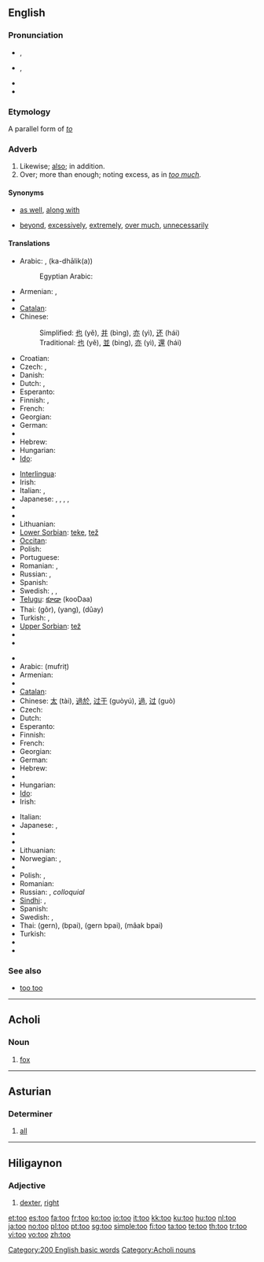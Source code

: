{{also|to|töö|Tōō}}
==English==

{{rank|well|many|work|127|too|every|think|life}}

===Pronunciation===
* {{a|UK}} {{IPA|/tuː/}}, {{SAMPA|/tu:/}}
* {{a|US}} {{IPA|/tu/}}, {{SAMPA|/tu/}}
* {{audio|en-us-too.ogg|Audio (US)}}
* {{homophones|two|to}}

===Etymology===
A parallel form of ''[[to]]''

===Adverb===
{{infl|en|adverb}}

# Likewise; [[also]]; in addition.
# Over; more than enough; noting excess, as in ''[[too much]].''

====Synonyms====
* {{sense|likewise, also}} [[as well]], [[along with]]
* {{sense|over, more than enough}} [[beyond]], [[excessively]], [[extremely]], [[over much]], [[unnecessarily]]

====Translations====
{{trans-top|Likewise}}
* Arabic: {{t-|ar|ايضا|alt=أيضاً|tr='ayDaan|sc=Arab}}, {{Arab|[[كذلك]]}} (ka-dhālik(a))
*: Egyptian Arabic: {{tø|arz|كمان|tr=kamaan|sc=Arab|xs=Egyptian Arabic}}
* Armenian: {{t-|hy|նաև|tr=naev|sc=Armn|xs=Armenian}}, {{t-|hy|նույնպես|tr=nuynpes|sc=Armn|xs=Armenian}}
* {{trreq|Basque}}
* [[Catalan]]: {{t+|ca|també}}
* Chinese:
*: Simplified: [[也]] (yě), [[并]] (bìng), [[亦]] (yì), [[还]] (hái)
*: Traditional: [[也]] (yě), [[並]] (bìng), [[亦]] (yì), [[還]] (hái)
* Croatian: {{t+|hr|također}}
* Czech: {{t+|cs|také}}, {{t+|cs|též}}
* Danish: {{t+|da|ligeså}}
* Dutch: {{t+|nl|ook}}, {{t+|nl|eveneens}}
* Esperanto: {{t-|eo|ankaŭ|xs=Esperanto}}
* Finnish: {{t+|fi|myös}}, {{t+|fi|-kin}}
* French: {{t+|fr|aussi}}
* Georgian: {{t|ka|აგრეთვე|tr=agret‘ve|xs=Georgian}}
* German: {{t+|de|auch}}
* {{trreq|Greek}}
* Hebrew: {{t-|he|גם כן|tr=gam ken|sc=Hebr}}
* Hungarian: {{t+|hu|is}}
* [[Ido]]: {{t+|io|anke|xs=Ido}}
{{trans-mid}}
* [[Interlingua]]: {{t|ia|anque}}
* Irish: {{t|ga|freisin|xs=Irish}}
* Italian: {{t+|it|anche}}, {{t+|it|pure}}
* Japanese: {{t+|ja|も|tr=mo|sc=Jpan}}, {{t-|ja|また|tr=mata|sc=Jpan}}, {{t-|ja|さらに|tr=sara-ni|sc=Jpan}}, , {{t-|ja|にも|tr=nimo|sc=Jpan}}
* {{trreq|Korean}}
* {{trreq|Latvian}}
* Lithuanian: {{t|lt|taip pat|xs=Lithuanian}}
* [[Lower Sorbian]]: [[teke]], [[tež]]
* [[Occitan]]: {{t+|oc|tanben|xs=Occitan}}
* Polish: {{t+|pl|też}}
* Portuguese: {{t+|pt|também}}
* Romanian: {{t-|ro|şi}}, {{t+|ro|deasemenea}}
* Russian: {{t+|ru|также|tr=tákže|sc=Cyrl}}, {{t+|ru|тоже|tr=tóže|sc=Cyrl}}
* Spanish: {{t+|es|también}}
* Swedish: {{t+|sv|också}}, {{t+|sv|även}}, {{t+|sv|med}}
* [[Telugu]]: [[కూడా]] (kooDaa)
* Thai: {{Thai|[[ก็]]}} (gôr), {{Thai|[[ยัง]]}} (yang), {{Thai|[[ด้วย]]}} (dûay)
* Turkish: {{t|tr|de}},  {{t|tr|da}}
* [[Upper Sorbian]]: [[tež]]
* {{trreq|Vietnamese}}
* {{trreq|Welsh}}
{{trans-bottom}}

{{trans-top|more than enough; ''as too much''}}
* {{trreq|Albanian}}
* Arabic: {{Arab|[[مفرط]]}} (mufriṭ)
* Armenian: {{t-|hy|չափազանց|tr=čap'azanc'|sc=Armn|xs=Armenian}}
* {{trreq|Basque}}
* [[Catalan]]: {{t+|ca|massa}}
* Chinese: [[太]] (tài), [[過於]], [[过于]] (guòyú), [[過]], [[过]] (guò)
* Czech: {{t+|cs|příliš}}
* Dutch: {{t+|nl|te}}
* Esperanto: {{t-|eo|tro|xs=Esperanto}}
* Finnish: {{t+|fi|liian}}
* French: {{t+|fr|trop}}
* Georgian: {{t|ka|ცოტ-ცოტაობითო|tr=tsot-tsotaobit‘o|xs=Georgian}}
* German: {{t+|de|zu}}
* Hebrew: {{t-|he|מדי|tr=miday|sc=Hebr}}
* {{trreq|Hindi}}
* Hungarian: {{t+|hu|túl}}
* [[Ido]]: {{t+|io|tro|xs=Ido}}
* Irish: {{t|ga|ró-|xs=Irish}}
{{trans-mid}}
* Italian: {{t+|it|troppo}}
* Japanese: {{t-|ja|過ぎ|tr=sugi|sc=Jpan}}, {{t-|ja|過ぎる|tr=sugiru|sc=Jpan}}
* {{trreq|Korean}}
* {{trreq|Latvian}}
* Lithuanian: {{t-|lt|per|xs=Lithuanian}}
* Norwegian: {{t+|no|for}},  {{t|no|altfor}}
* {{trreq|Old English}}
* Polish: {{t+|pl|zbyt}}, {{t+|pl|za}}
* Romanian: {{t-|ro|prea}}
* Russian: {{t+|ru|слишком|tr=slíškom|sc=Cyrl}}, {{t+|ru|чересчур|tr=čeresčúr|sc=Cyrl}} ''colloquial''
* [[Sindhi]]: {{sd-Arab|[[هيڪاندو]]}} {{m}}, {{sd-Arab|[[هيڪاندو]]}} {{f}}
* Spanish: {{t-|es|demasiado}}
* Swedish: {{t+|sv|alltför}}, {{t+|sv|för}}
* Thai: {{Thai|[[เกิน]]}} (gern), {{Thai|[[ไป]]}} (bpai), {{Thai|[[เกินไป]]}} (gern bpai), {{Thai|[[มากไป]]}} (mâak bpai)
* Turkish: {{t|tr|çok}}
* {{trreq|Vietnamese}}
* {{trreq|Welsh}}
{{trans-bottom}}

===See also===
* [[too too]] <!--a duplication used to signify great excess-->

[[Category:200 English basic words]]

----

==Acholi==

===Noun===
{{infl|ach|noun}}

# [[fox]]

[[Category:Acholi nouns]]

----

==Asturian==

===Determiner===
{{infl|ast|determiner form|g=n|masculine|tou|feminine|toa|masculine plural|toos|feminine plural|toes}}

# [[all]]

----

==Hiligaynon==

===Adjective===
{{infl|hil|adjective|head=toó}}

# [[dexter]], [[right]]

[[et:too]]
[[es:too]]
[[fa:too]]
[[fr:too]]
[[ko:too]]
[[io:too]]
[[it:too]]
[[kk:too]]
[[ku:too]]
[[hu:too]]
[[nl:too]]
[[ja:too]]
[[no:too]]
[[pl:too]]
[[pt:too]]
[[sg:too]]
[[simple:too]]
[[fi:too]]
[[ta:too]]
[[te:too]]
[[th:too]]
[[tr:too]]
[[vi:too]]
[[vo:too]]
[[zh:too]]